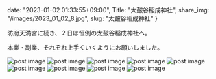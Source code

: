 date: "2023-01-02 01:33:55+09:00",
Title: "太皷谷稲成神社",
share_img: "/images/2023_01_02_8.jpg",
slug: "太皷谷稲成神社"
}

防府天満宮に続き、２日は恒例の太皷谷稲成神社へ。

本業・副業、それぞれ上手くいくようにお願いしました。

<img src="/images/2023_01_02_1.jpg" alt="post image" />
<img src="/images/2023_01_02_2.jpg" alt="post image" />
<img src="/images/2023_01_02_3.jpg" alt="post image" />
<img src="/images/2023_01_02_4.jpg" alt="post image" />
<img src="/images/2023_01_02_5.jpg" alt="post image" />
<img src="/images/2023_01_02_6.jpg" alt="post image" />
<img src="/images/2023_01_02_7.jpg" alt="post image" />
<img src="/images/2023_01_02_8.jpg" alt="post image" />
<img src="/images/2023_01_02_9.jpg" alt="post image" />
